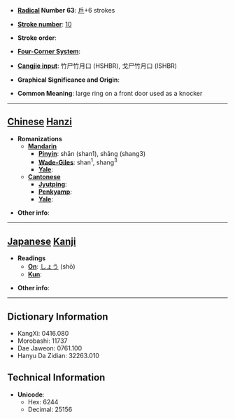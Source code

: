 * '''[[Wiktionary:Chinese radical index| Radical]] Number 63''': [[Wiktionary:Chinese radical index 戶|戶]]+6 strokes

* '''[[Wiktionary:Chinese total strokes index|Stroke number]]''': [[Wiktionary:Chinese total strokes index 10|10]]

* '''Stroke order''': 

* '''[[Wiktionary:Chinese four corner index|Four-Corner System]]''': 

* '''[[Wiktionary:Chinese Cangjie index|Cangjie input]]''': 竹尸竹月口 (HSHBR), 戈尸竹月口 (ISHBR)

* '''Graphical Significance and Origin''': 

* '''Common Meaning''': large ring on a front door used as a knocker

----

== [[Chinese]] [[Hanzi]] ==

* '''Romanizations'''
** '''[[Mandarin]]'''
*** '''[[Pinyin]]''': shān (shan1), shǎng (shang3)
*** '''[[Wade-Giles]]''': shan<sup>1</sup>, shang<sup>3</sup>
*** '''[[Yale]]''': 
** '''[[Cantonese]]'''
*** '''[[Jyutping]]''':
*** '''[[Penkyamp]]''': 
*** '''[[Yale]]''': 

* '''Other info''': 

----

== [[Japanese]] [[Kanji]] ==

* '''Readings'''
** '''[[On]]''': [[しょう]] (shō)
** '''[[Kun]]''': 

* '''Other info''':  

----

== Dictionary Information ==

* KangXi: 0416.080
* Morobashi: 11737
* Dae Jaweon: 0761.100
* Hanyu Da Zidian: 32263.010

== Technical Information ==

* '''Unicode''':
** Hex: 6244
** Decimal: 25156